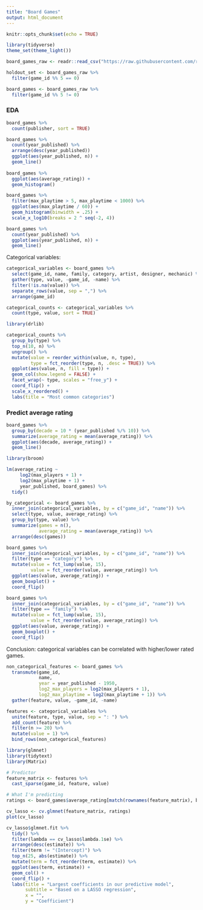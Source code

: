 ```yaml
---
title: "Board Games"
output: html_document
---
```


```r
knitr::opts_chunk$set(echo = TRUE)
```

```r
library(tidyverse)
theme_set(theme_light())

board_games_raw <- readr::read_csv("https://raw.githubusercontent.com/rfordatascience/tidytuesday/master/data/2019/2019-03-12/board_games.csv")

holdout_set <- board_games_raw %>%
  filter(game_id %% 5 == 0)

board_games <- board_games_raw %>%
  filter(game_id %% 5 != 0)
```

### EDA

```r
board_games %>%
  count(publisher, sort = TRUE)

board_games %>%
  count(year_published) %>%
  arrange(desc(year_published))
  ggplot(aes(year_published, n)) +
  geom_line()
  
board_games %>%
  ggplot(aes(average_rating)) +
  geom_histogram()

board_games %>%
  filter(max_playtime > 5, max_playtime < 1000) %>%
  ggplot(aes(max_playtime / 60)) +
  geom_histogram(binwidth = .25) +
  scale_x_log10(breaks = 2 ^ seq(-2, 4))

board_games %>%
  count(year_published) %>%
  ggplot(aes(year_published, n)) +
  geom_line()
```

Categorical variables:

```r
categorical_variables <- board_games %>%
  select(game_id, name, family, category, artist, designer, mechanic) %>%
  gather(type, value, -game_id, -name) %>%
  filter(!is.na(value)) %>%
  separate_rows(value, sep = ",") %>%
  arrange(game_id)

categorical_counts <- categorical_variables %>%
  count(type, value, sort = TRUE)

library(drlib)

categorical_counts %>%
  group_by(type) %>%
  top_n(10, n) %>%
  ungroup() %>%
  mutate(value = reorder_within(value, n, type),
         type = fct_reorder(type, n, .desc = TRUE)) %>%
  ggplot(aes(value, n, fill = type)) +
  geom_col(show.legend = FALSE) +
  facet_wrap(~ type, scales = "free_y") +
  coord_flip() +
  scale_x_reordered() +
  labs(title = "Most common categories")
```

### Predict average rating

```r
board_games %>%
  group_by(decade = 10 * (year_published %/% 10)) %>%
  summarize(average_rating = mean(average_rating)) %>%
  ggplot(aes(decade, average_rating)) +
  geom_line()
```


```r
library(broom)

lm(average_rating ~
     log2(max_players + 1) +
     log2(max_playtime + 1) +
     year_published, board_games) %>%
  tidy()
```

```r
by_categorical <- board_games %>%
  inner_join(categorical_variables, by = c("game_id", "name")) %>%
  select(type, value, average_rating) %>%
  group_by(type, value) %>%
  summarize(games = n(),
            average_rating = mean(average_rating)) %>%
  arrange(desc(games))

board_games %>%
  inner_join(categorical_variables, by = c("game_id", "name")) %>%
  filter(type == "category") %>%
  mutate(value = fct_lump(value, 15),
         value = fct_reorder(value, average_rating)) %>%
  ggplot(aes(value, average_rating)) +
  geom_boxplot() +
  coord_flip()

board_games %>%
  inner_join(categorical_variables, by = c("game_id", "name")) %>%
  filter(type == "family") %>%
  mutate(value = fct_lump(value, 15),
         value = fct_reorder(value, average_rating)) %>%
  ggplot(aes(value, average_rating)) +
  geom_boxplot() +
  coord_flip()
```

Conclusion: categorical variables can be correlated with higher/lower rated games.

```r
non_categorical_features <- board_games %>%
  transmute(game_id,
            name,
            year = year_published - 1950,
            log2_max_players = log2(max_players + 1),
            log2_max_playtime = log2(max_playtime + 1)) %>%
  gather(feature, value, -game_id, -name)

features <- categorical_variables %>%
  unite(feature, type, value, sep = ": ") %>%
  add_count(feature) %>%
  filter(n >= 20) %>%
  mutate(value = 1) %>%
  bind_rows(non_categorical_features)

library(glmnet)
library(tidytext)
library(Matrix)

# Predictor
feature_matrix <- features %>%
  cast_sparse(game_id, feature, value)

# What I'm predicting
ratings <- board_games$average_rating[match(rownames(feature_matrix), board_games$game_id)]

cv_lasso <- cv.glmnet(feature_matrix, ratings)
plot(cv_lasso)

cv_lasso$glmnet.fit %>%
  tidy() %>%
  filter(lambda == cv_lasso$lambda.1se) %>%
  arrange(desc(estimate)) %>%
  filter(term != "(Intercept)") %>%
  top_n(25, abs(estimate)) %>%
  mutate(term = fct_reorder(term, estimate)) %>%
  ggplot(aes(term, estimate)) +
  geom_col() +
  coord_flip() +
  labs(title = "Largest coefficients in our predictive model",
       subtitle = "Based on a LASSO regression",
       x = "",
       y = "Coefficient")
```




